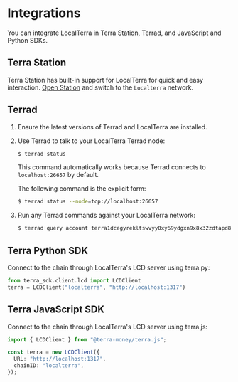# Integrations

You can integrate LocalTerra in Terra Station, Terrad, and JavaScript and Python SDKs.

## Terra Station

Terra Station has built-in support for LocalTerra for quick and easy interaction. [Open Station](https://station.terra.money/) and switch to the `Localterra` network.

## Terrad

1. Ensure the latest versions of Terrad and LocalTerra are installed.

2. Use Terrad to talk to your LocalTerra Terrad node:

    ```sh
    $ terrad status
    ```

    This command automatically works because Terrad connects to `localhost:26657` by default.

    The following command is the explicit form:
    ```sh
    $ terrad status --node=tcp://localhost:26657
    ```

3. Run any Terrad commands against your LocalTerra network:

   ```sh
   $ terrad query account terra1dcegyrekltswvyy0xy69ydgxn9x8x32zdtapd8
   ```

## Terra Python SDK

Connect to the chain through LocalTerra's LCD server using terra.py:

```python
from terra_sdk.client.lcd import LCDClient
terra = LCDClient("localterra", "http://localhost:1317")
```

## Terra JavaScript SDK

Connect to the chain through LocalTerra's LCD server using terra.js:

```ts
import { LCDClient } from "@terra-money/terra.js";

const terra = new LCDClient({
  URL: "http://localhost:1317",
  chainID: "localterra",
});
```
